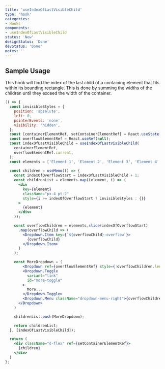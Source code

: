 ```yaml
---
title: 'useIndexOfLastVisibleChild'
type: 'hook'
categories:
- Hooks
components:
- useIndexOfLastVisibleChild
status: 'New'
designStatus: 'Done'
devStatus: 'Done'
notes: ''
---
```


## Sample Usage
This hook will find the index of the last child of a containing element
that fits within its bounding rectangle. This is done by summing the widths
of the children until they exceed the width of the container.


```jsx live
() => {
  const invisibleStyles = {
    position: 'absolute',
    left: 0,
    pointerEvents: 'none',
    visibility: 'hidden',
  };
  const [containerElementRef, setContainerElementRef] = React.useState(null);
  const overflowElementRef = React.useRef(null);
  const indexOfLastVisibleChild = useIndexOfLastVisibleChild(
    containerElementRef,
    overflowElementRef.current,
  );
  const elements = ['Element 1', 'Element 2', 'Element 3', 'Element 4', 'Element 5', 'Element 6', 'Element 7'];
  
  const children = useMemo(() => {
    const indexOfOverflowStart = indexOfLastVisibleChild + 1;
    const childrenList = elements.map((element, i) => (
      <div
        key={element}
        className="px-4 pt-2"
        style={i >= indexOfOverflowStart ? invisibleStyles : {}}
      >
        {element}
      </div>
    ));

    const overflowChildren = elements.slice(indexOfOverflowStart)
      .map(overflowChild => (
        <Dropdown.Item key={`${overflowChild}-overflow`}>
          {overflowChild}
        </Dropdown.Item>
      )
    );

    const MoreDropdown = (
    	<Dropdown ref={overflowElementRef} style={!overflowChildren.length ? invisibleStyles : {}} key="overflow-example">
        <Dropdown.Toggle
          variant="link"
          id="more-toggle"
        >
          More...
        </Dropdown.Toggle>
        <Dropdown.Menu className="dropdown-menu-right">{overflowChildren}</Dropdown.Menu>
      </Dropdown>
    )

    childrenList.push(MoreDropdown);

    return childrenList;
  }, [indexOfLastVisibleChild]);

  return (
    <div className="d-flex" ref={setContainerElementRef}>
      {children}
    </div>
  )
};

```
